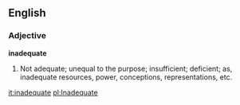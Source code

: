 ==English==

===Adjective===

'''inadequate'''

#Not adequate; unequal to the purpose; insufficient; deficient; as, inadequate resources, power, conceptions, representations, etc.

[[it:inadequate]]
[[pl:Inadequate]]